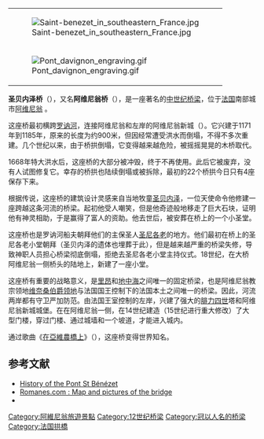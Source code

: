 {{noteTA
|G1=法国地名
}}
{| align=right
|-
| [[File:Saint-benezet_in_southeastern_France.jpg|right]]
|-
| [[File:Pont_davignon_engraving.gif|right]]
|}

'''圣贝内泽桥'''（{{lang-fr|Pont Saint-Bénezet}}），又名'''阿维尼翁桥'''（{{lang|fr|Pont d'Avignon}}），是一座著名的[[中世纪|中世纪]][[桥梁|桥梁]]，位于[[法国|法国]]南部城市[[阿维尼翁|阿维尼翁]] 。

这座桥最初横跨[[罗讷河|罗讷河]]，连接阿维尼翁和左岸的阿维尼翁新城（{{lang|fr|Villeneuve-lès-Avignon}}）。它兴建于1171年到1185年，原来的长度为约900米，但因经常遭受洪水而倒塌，不得不多次重建。几个世纪以来，由于桥拱倒塌，它变得越来越危险，被摇摇晃晃的木桥取代。

1668年特大洪水后，这座桥的大部分被冲毁，终于不再使用。此后它被废弃，没有人试图修复它。幸存的桥拱也陆续倒塌或被拆除，最初的22个桥拱今日只有4座保存下来。

根据传说，这座桥的建筑设计灵感来自当地牧童[[圣贝内泽|圣贝内泽]]，一位天使命令他修建一座跨越这条河流的桥梁。起初他受人嘲笑，但是他奇迹般地移走了巨大石块，证明他有神灵相助，于是赢得了富人的资助。他去世后，被安葬在桥上的一个小圣堂。 

这座桥也是罗讷河船夫朝拜他们的主保圣人[[圣尼各老|圣尼各老]]的地方。他们最初在桥上的圣尼各老小堂朝拜（圣贝内泽的遗体也埋葬于此），但是越来越严重的桥梁失修，导致神职人员担心桥梁彻底倒塌，拒绝去圣尼各老小堂主持仪式。18世纪，在大桥阿维尼翁一侧桥头的陆地上，新建了一座小堂。

这座桥有重要的战略意义，是[[里昂|里昂]]和[[地中海|地中海]]之间唯一的固定桥梁，也是阿维尼翁教宗领地[[维奈桑伯爵领地|维奈桑伯爵领地]]与法国国王控制下的法国本土之间唯一的桥梁。因此，河流两岸都有守卫严加防范。由法国王室控制的左岸，兴建了强大的[[腓力四世_(法兰西)|腓力四世]]塔和阿维尼翁新城城堡。在在阿维尼翁一侧，在14世纪建造（15世纪进行重大修改）了大型门楼，穿过门楼、通过城墙和一个坡道，才能进入城内。

通过歌曲《[[在亞維農橋上|在亞維農橋上]]》（{{lang|fr|"Sur le pont d'Avignon"}}），这座桥变得世界知名。

== 参考文献 ==
{{reflist}}
{{commons|Pont Saint Bénezet}}
* [http://www.palais-des-papes.com/anglais/ponthistoire.html History of the Pont St Bénézet]{{Wayback|url=http://www.palais-des-papes.com/anglais/ponthistoire.html |date=20090629064710 }}
* [http://romanes.com/Avignon/SaintBenezet/ Romanes.com : Map and pictures of the bridge]{{Wayback|url=http://romanes.com/Avignon/SaintBenezet/ |date=20100119134302 }}
* {{Structurae|id=s0000471|title=Saint-Bénezet Bridge}}

{{法国世界遗产|state=collapsed}}
{{coord|43|57|14|N|4|48|18|E|region:FR_type:landmark_source:frwiki|display=title}}

[[Category:阿維尼翁旅遊景點|Category:阿維尼翁旅遊景點]]
[[Category:12世纪桥梁|Category:12世纪桥梁]]
[[Category:冠以人名的桥梁|Category:冠以人名的桥梁]]
[[Category:法国拱橋|Category:法国拱橋]]
